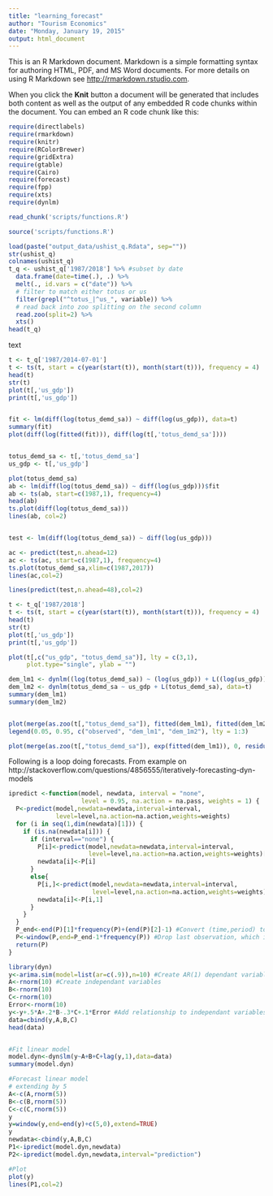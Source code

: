```yaml
---
title: "learning_forecast"
author: "Tourism Economics"
date: "Monday, January 19, 2015"
output: html_document
---
```


This is an R Markdown document. Markdown is a simple formatting syntax for authoring HTML, PDF, and MS Word documents. For more details on using R Markdown see <http://rmarkdown.rstudio.com>.

When you click the **Knit** button a document will be generated that includes both content as well as the output of any embedded R code chunks within the document. You can embed an R code chunk like this:

```r

require(directlabels)
require(rmarkdown)
require(knitr)
require(RColorBrewer)
require(gridExtra)
require(gtable)
require(Cairo)
require(forecast)
require(fpp)
require(xts)
require(dynlm)

read_chunk('scripts/functions.R')

source('scripts/functions.R')
```


```r

load(paste("output_data/ushist_q.Rdata", sep=""))
str(ushist_q)
colnames(ushist_q)
t_q <- ushist_q['1987/2018'] %>% #subset by date
  data.frame(date=time(.), .) %>%
  melt(., id.vars = c("date")) %>%
  # filter to match either totus or us
  filter(grepl("^totus_|^us_", variable)) %>%
  # read back into zoo splitting on the second column
  read.zoo(split=2) %>%
  xts()
head(t_q)
```

text

```r

t <- t_q['1987/2014-07-01']
t <- ts(t, start = c(year(start(t)), month(start(t))), frequency = 4)
head(t)
str(t)
plot(t[,'us_gdp'])
print(t[,'us_gdp'])


fit <- lm(diff(log(totus_demd_sa)) ~ diff(log(us_gdp)), data=t)
summary(fit)
plot(diff(log(fitted(fit))), diff(log(t[,'totus_demd_sa'])))


totus_demd_sa <- t[,'totus_demd_sa']
us_gdp <- t[,'us_gdp']

plot(totus_demd_sa)
ab <- lm(diff(log(totus_demd_sa)) ~ diff(log(us_gdp)))$fit
ab <- ts(ab, start=c(1987,1), frequency=4)
head(ab)
ts.plot(diff(log(totus_demd_sa)))
lines(ab, col=2)


test <- lm(diff(log(totus_demd_sa)) ~ diff(log(us_gdp)))

ac <- predict(test,n.ahead=12)
ac <- ts(ac, start=c(1987,1), frequency=4)
ts.plot(totus_demd_sa,xlim=c(1987,2017))
lines(ac,col=2)

lines(predict(test,n.ahead=48),col=2)

```

```r

t <- t_q['1987/2018']
t <- ts(t, start = c(year(start(t)), month(start(t))), frequency = 4)
head(t)
str(t)
plot(t[,'us_gdp'])
print(t[,'us_gdp'])

plot(t[,c("us_gdp", "totus_demd_sa")], lty = c(3,1), 
     plot.type="single", ylab = "")

dem_lm1 <- dynlm((log(totus_demd_sa)) ~ (log(us_gdp)) + L((log(us_gdp))), data=t)
dem_lm2 <- dynlm(totus_demd_sa ~ us_gdp + L(totus_demd_sa), data=t)
summary(dem_lm1)
summary(dem_lm2)


plot(merge(as.zoo(t[,"totus_demd_sa"]), fitted(dem_lm1), fitted(dem_lm2), 0, residuals(dem_lm1), residuals(dem_lm2)), screens = rep(1:2, c(3, 3)), lty = rep(1:3, 2), ylab = c("Fitted values", "Residuals"), xlab = "Time", main = "")
legend(0.05, 0.95, c("observed", "dem_lm1", "dem_1m2"), lty = 1:3)

plot(merge(as.zoo(t[,"totus_demd_sa"]), exp(fitted(dem_lm1)), 0, residuals(dem_lm1)), screens = rep(1:2, c(2, 2)), lty = rep(1:2, 2), ylab = c("Fitted values", "Residuals"), xlab = "Time", main = "")


```

Following is a loop doing forecasts. From example on 
http://stackoverflow.com/questions/4856555/iteratively-forecasting-dyn-models

```r


ipredict <-function(model, newdata, interval = "none",
                    level = 0.95, na.action = na.pass, weights = 1) {
  P<-predict(model,newdata=newdata,interval=interval,
             level=level,na.action=na.action,weights=weights)
  for (i in seq(1,dim(newdata)[1])) {
    if (is.na(newdata[i])) {
      if (interval=="none") {
        P[i]<-predict(model,newdata=newdata,interval=interval,
                      level=level,na.action=na.action,weights=weights)[i]
        newdata[i]<-P[i]
      }
      else{
        P[i,]<-predict(model,newdata=newdata,interval=interval,
                       level=level,na.action=na.action,weights=weights)[i,]
        newdata[i]<-P[i,1]
      }
    }
  }
  P_end<-end(P)[1]*frequency(P)+(end(P)[2]-1) #Convert (time,period) to decimal time
  P<-window(P,end=P_end-1*frequency(P)) #Drop last observation, which is NA
  return(P)
}

library(dyn)
y<-arima.sim(model=list(ar=c(.9)),n=10) #Create AR(1) dependant variable
A<-rnorm(10) #Create independant variables
B<-rnorm(10)
C<-rnorm(10)
Error<-rnorm(10)
y<-y+.5*A+.2*B-.3*C+.1*Error #Add relationship to independant variables 
data=cbind(y,A,B,C)
head(data)


#Fit linear model
model.dyn<-dyn$lm(y~A+B+C+lag(y,1),data=data)
summary(model.dyn)

#Forecast linear model
# extending by 5
A<-c(A,rnorm(5))
B<-c(B,rnorm(5))
C<-c(C,rnorm(5))
y
y=window(y,end=end(y)+c(5,0),extend=TRUE)
y
newdata<-cbind(y,A,B,C)
P1<-ipredict(model.dyn,newdata)
P2<-ipredict(model.dyn,newdata,interval="prediction")

#Plot
plot(y)
lines(P1,col=2)

```

